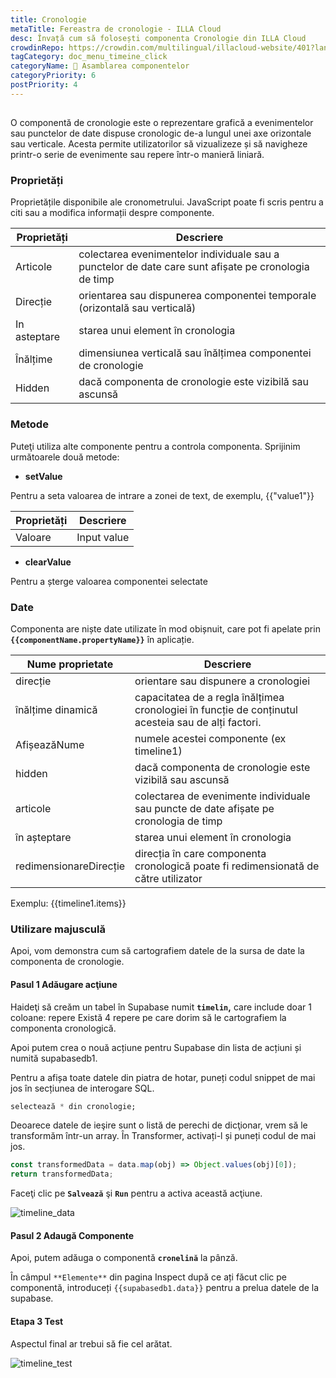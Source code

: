 ```yaml
---
title: Cronologie
metaTitle: Fereastra de cronologie - ILLA Cloud
desc: Învață cum să folosești componenta Cronologie din ILLA Cloud
crowdinRepo: https://crowdin.com/multilingual/illacloud-website/401?languages=ro&filter=basic&value=0
tagCategory: doc_menu_timeine_click
categoryName: 🧬 Asamblarea componentelor
categoryPriority: 6
postPriority: 4
---
```


## <h2 hidden>Ce este Timeline?</h2>

O componentă de cronologie este o reprezentare grafică a evenimentelor sau punctelor de date dispuse cronologic de-a lungul unei axe orizontale sau verticale. Acesta permite utilizatorilor să vizualizeze și să navigheze printr-o serie de evenimente sau repere într-o manieră liniară.

### Proprietăți

Proprietățile disponibile ale cronometrului. JavaScript poate fi scris pentru a citi sau a modifica informații despre componente.

| Proprietăți     | Descriere                                                                                            |
| --------------- | ---------------------------------------------------------------------------------------------------- |
| Articole        | colectarea evenimentelor individuale sau a punctelor de date care sunt afișate pe cronologia de timp |
| Direcție        | orientarea sau dispunerea componentei temporale (orizontală sau verticală)                           |
| In asteptare    | starea unui element în cronologia                                                                    |
| Înălțime        | dimensiunea verticală sau înălțimea componentei de cronologie                                        |
| Hidden          | dacă componenta de cronologie este vizibilă sau ascunsă                                              |

### Metode

Puteţi utiliza alte componente pentru a controla componenta. Sprijinim următoarele două metode:

-   **setValue**

Pentru a seta valoarea de intrare a zonei de text, de exemplu, {{"value1"}}

| Proprietăți  | Descriere   |
| ------------ | ----------- |
| Valoare      | Input value |

-   **clearValue**

Pentru a șterge valoarea componentei selectate

### Date

Componenta are niște date utilizate în mod obișnuit, care pot fi apelate prin **`{{componentName.propertyName}}`** în aplicație.

| Nume proprietate       | Descriere                                                                                                      |
| ---------------------- | -------------------------------------------------------------------------------------------------------------- |
| direcție               | orientare sau dispunere a cronologiei                                                                          |
| înălțime dinamică      | capacitatea de a regla înălțimea cronologiei în funcție de conținutul acesteia sau de alți factori.            |
| AfișeazăNume           | numele acestei componente (ex timeline1)                                                                       |
| hidden                 | dacă componenta de cronologie este vizibilă sau ascunsă                                                        |
| articole               | colectarea de evenimente individuale sau puncte de date afișate pe cronologia de timp                          |
| în așteptare           | starea unui element în cronologia                                                                              |
| redimensionareDirecție | direcția în care componenta cronologică poate fi redimensionată de către utilizator                            |

Exemplu: {{timeline1.items}}

### Utilizare majusculă

Apoi, vom demonstra cum să cartografiem datele de la sursa de date la componenta de cronologie.

#### Pasul 1 Adăugare acţiune

Haideţi să creăm un tabel în Supabase numit **`timelin`,** care include doar 1 coloane: repere Există 4 repere pe care dorim să le cartografiem la componenta cronologică.

Apoi putem crea o nouă acțiune pentru Supabase din lista de acțiuni și numită supabasedb1.

Pentru a afișa toate datele din piatra de hotar, puneți codul snippet de mai jos în secțiunea de interogare SQL.

```sql
selectează * din cronologie;
```

Deoarece datele de ieşire sunt o listă de perechi de dicţionar, vrem să le transformăm într-un array. În Transformer, activați-l și puneți codul de mai jos.

```jsx
const transformedData = data.map(obj) => Object.values(obj)[0]);
return transformedData;
```

Faceţi clic pe **`Salvează`** şi **`Run`** pentru a activa această acţiune.

![timeline_data](https://cdn.illacloud.com/official-website/img/official-site/components/timeline_data.jpg)

#### Pasul 2 Adaugă Componente

Apoi, putem adăuga o componentă **`cronelină`** la pânză.

În câmpul `**Elemente**` din pagina Inspect după ce ați făcut clic pe componentă, introduceți `{{supabasedb1.data}}` pentru a prelua datele de la supabase.

#### Etapa 3 Test

Aspectul final ar trebui să fie cel arătat.

![timeline_test](https://cdn.illacloud.com/official-website/img/official-site/components/timeline_test.jpg)
